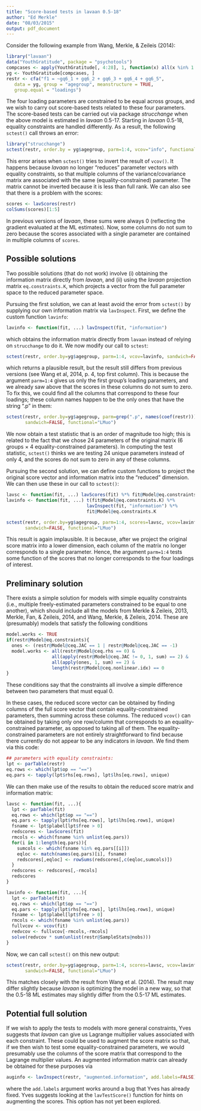 ```yaml
---
title: "Score-based tests in lavaan 0.5-18"
author: "Ed Merkle"
date: "08/03/2015"
output: pdf_document
---
```


Consider the following example from Wang, Merkle, & Zeileis (2014):
```r
library("lavaan")
data("YouthGratitude", package = "psychotools")
compcases <- apply(YouthGratitude[, 4:28], 1, function(x) all(x %in% 1:9))
yg <- YouthGratitude[compcases, ]
restr <- cfa("f1 = ~gq6_1 + gq6_2 + gq6_3 + gq6_4 + gq6_5",
   data = yg, group = "agegroup", meanstructure = TRUE,
   group.equal = "loadings")
```
The four loading parameters are constrained to be equal across groups, and we wish to carry out score-based tests related to these four parameters.  The score-based tests can be carried out via package *strucchange* when the above model is estimated in *lavaan* 0.5-17.  Starting in *lavaan* 0.5-18, equality constraints are handled differently.  As a result, the following `sctest()` call throws an error:
```r
library("strucchange")
sctest(restr, order.by = yg$agegroup, parm=1:4, vcov="info", functional="LMuo")
```
This error arises when `sctest()` tries to invert the result of `vcov()`.  It happens because *lavaan* no longer "reduces" parameter vectors with equality constraints, so that multiple columns of the variance/covariance matrix are associated with the same (equality-constrained) parameter.  The matrix cannot be inverted because it is less than full rank.  We can also see that there is a problem with the scores:
```r
scores <- lavScores(restr)
colSums(scores)[1:5]
```
In previous versions of *lavaan*, these sums were always 0 (reflecting the gradient evaluated at the ML estimates).  Now, some columns do not sum to zero because the scores associated with a single parameter are contained in multiple columns of `scores`.

## Possible solutions
Two possible solutions (that do not work) involve (i) obtaining the information matrix directly from *lavaan*, and (ii) using the *lavaan* 
 projection matrix `eq.constraints.K`, which projects a vector from the full parameter space to the reduced parameter space.
 
 
Pursuing the first solution, we can at least avoid the error from `sctest()` by supplying our own information matrix via `lavInspect`.  First, we define the custom function `lavinfo`:
```r
lavinfo <- function(fit, ...) lavInspect(fit, "information")
```
which obtains the information matrix directly from `lavaan` instead of relying on `strucchange` to do it.  We now modify our call to `sctest`:
```r
sctest(restr, order.by=yg$agegroup, parm=1:4, vcov=lavinfo, sandwich=FALSE, functional="LMuo")
```
which returns a plausible result, but the result still differs from previous versions (see Wang et al, 2014, p. 4, top first column).  This is because the argument `parm=1:4` gives us only the first group's loading parameters, and we already saw above that the scores in these columns do not sum to zero.  To fix this, we could find all the columns that correspond to these four loadings; these column names happen to be the only ones that have the string ".p" in them:
```r
sctest(restr, order.by=yg$agegroup, parm=grep(".p", names(coef(restr))), vcov=lavinfo, 
       sandwich=FALSE, functional="LMuo")
```
We now obtain a test statistic that is an order of magnitude too high; this is related to the fact that we chose 24 parameters of the original matrix (6 groups $\times$ 4 equality-constrained parameters).  In computing the test statistic, `sctest()` thinks we are testing 24 unique parameters instead of only 4, and the scores do not sum to zero in any of these columns.

Pursuing the second solution, we can define custom functions to project the original score vector and information matrix into the "reduced" dimension.  We can then use these in our call to `sctest()`:
```r
lavsc <- function(fit, ...) lavScores(fit) %*% fit@Model@eq.constraints.K
lavinfo <- function(fit, ...) t(fit@Model@eq.constraints.K) %*% 
                              lavInspect(fit, "information") %*% 
                              fit@Model@eq.constraints.K

sctest(restr, order.by=yg$agegroup, parm=1:4, scores=lavsc, vcov=lavinfo, 
       sandwich=FALSE, functional="LMuo")
```
This result is again implausible.  It is because, after we project the original score matrix into a lower dimension, each column of the matrix no longer corresponds to a single parameter.  Hence, the argument `parm=1:4` tests some function of the scores that no longer corresponds to the four loadings of interest.

## Preliminary solution
There exists a simple solution for models with simple equality constraints (i.e., multiple freely-estimated parameters constrained to be equal to one another), which should include all the models from Merkle & Zeileis, 2013, Merkle, Fan, & Zeileis, 2014, and Wang, Merkle, & Zeileis, 2014. These are (presumably) models that satisfy the following conditions
```r
model.works <- TRUE
if(restr@Model@eq.constraints){
  ones <- (restr@Model@ceq.JAC == 1 | restr@Model@ceq.JAC == -1)
  model.works <- all(restr@Model@ceq.rhs == 0) &
                 all(apply(restr@Model@ceq.JAC != 0, 1, sum) == 2) &
                 all(apply(ones, 1, sum) == 2) &
                 length(restr@Model@ceq.nonlinear.idx) == 0
}
```
These conditions say that the constraints all involve a simple difference between two parameters that must equal 0.

In these cases, the reduced score vector can be obtained by finding columns of the full score vector that contain equality-constrained parameters, then summing across these columns.  The reduced `vcov()` can be obtained by taking only one row/column that corresponds to an equality-constrained parameter, as opposed to taking all of them.  The equality-constrained parameters are not entirely straightforward to find because there currently do not appear to be any indicators in *lavaan*.  We find them via this code:<!-- Further, depending on how the equality constraints are set, equality-constrained parameters may or may not have the same labels.  We must search for duplicated parameter labels and search for equality constraints in the parameter table. -->
```r
## parameters with equality constraints:
lpt <- parTable(restr)
eq.rows <- which(lpt$op == "==")
eq.pars <- tapply(lpt$rhs[eq.rows], lpt$lhs[eq.rows], unique)
```
We can then make use of the results to obtain the reduced score matrix and information matrix:
```r
lavsc <- function(fit, ...){
  lpt <- parTable(fit)
  eq.rows <- which(lpt$op == "==")
  eq.pars <- tapply(lpt$rhs[eq.rows], lpt$lhs[eq.rows], unique)
  fsname <- lpt$plabel[lpt$free > 0]
  redscores <- lavScores(fit)
  rmcols <- which(fsname %in% unlist(eq.pars))
  for(i in 1:length(eq.pars)){
    sumcols <- which(fsname %in% eq.pars[[i]])
    eqloc <- match(names(eq.pars)[i], fsname)
    redscores[,eqloc] <- rowSums(redscores[,c(eqloc,sumcols)])
  }
  redscores <- redscores[,-rmcols]
  redscores
}

lavinfo <- function(fit, ...){
  lpt <- parTable(fit)
  eq.rows <- which(lpt$op == "==")
  eq.pars <- tapply(lpt$rhs[eq.rows], lpt$lhs[eq.rows], unique)
  fsname <- lpt$plabel[lpt$free > 0]
  rmcols <- which(fsname %in% unlist(eq.pars))
  fullvcov <- vcov(fit)
  redvcov <- fullvcov[-rmcols,-rmcols]
  solve(redvcov * sum(unlist(restr@SampleStats@nobs)))
}
```
Now, we can call `sctest()` on this new output:
```r
sctest(restr, order.by=yg$agegroup, parm=1:4, scores=lavsc, vcov=lavinfo, 
       sandwich=FALSE, functional="LMuo")
```
This matches closely with the result from Wang et al. (2014).  The result may differ slightly because *lavaan* is optimizing the model in a new way, so that the 0.5-18 ML estimates may slightly differ from the 0.5-17 ML estimates.

## Potential full solution
If we wish to apply the tests to models with more general constraints, Yves suggests that *lavaan* can give us Lagrange multiplier values associated with each constraint.  These could be used to augment the score matrix so that, if we then wish to test some equality-constrained parameters, we would presumably use the columns of the score matrix that correspond to the Lagrange multiplier values.  An augmented information matrix can already be obtained for these purposes via
```r
auginfo <- lavInspect(restr, "augmented.information", add.labels=FALSE)
```
where the `add.labels` argument works around a bug that Yves has already fixed.
Yves suggests looking at the `lavTestScore()` function for hints on augmenting the scores.  This option has not yet been explored.